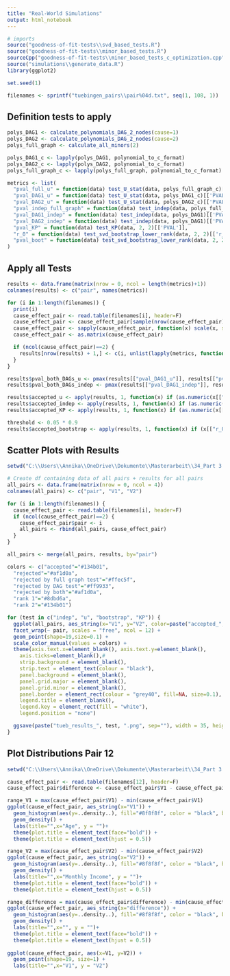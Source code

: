 ```yaml
---
title: "Real-World Simulations"
output: html_notebook
---
```


```r
# imports
source("goodness-of-fit-tests\\svd_based_tests.R")
source("goodness-of-fit-tests\\minor_based_tests.R")
sourceCpp("goodness-of-fit-tests\\minor_based_tests_c_optimization.cpp")
source("simulations\\generate_data.R")
library(ggplot2)

set.seed(1)

filenames <- sprintf("tuebingen_pairs\\pair%04d.txt", seq(1, 108, 1))
```

## Definition tests to apply
```r
polys_DAG1 <- calculate_polynomials_DAG_2_nodes(cause=1)
polys_DAG2 <- calculate_polynomials_DAG_2_nodes(cause=2)
polys_full_graph <- calculate_all_minors(2)

polys_DAG1_c <- lapply(polys_DAG1, polynomial_to_c_format)
polys_DAG2_c <- lapply(polys_DAG2, polynomial_to_c_format)
polys_full_graph_c <- lapply(polys_full_graph, polynomial_to_c_format)

metrics <- list(
  "pval_full_u" = function(data) test_U_stat(data, polys_full_graph_c)[['PVAL']], 
  "pval_DAG1_u" = function(data) test_U_stat(data, polys_DAG1_c)[['PVAL']], 
  "pval_DAG2_u" = function(data) test_U_stat(data, polys_DAG2_c)[['PVAL']],
  "pval_indep_full_graph" = function(data) test_indep(data, polys_full_graph)[['PVAL']],
  "pval_DAG1_indep" = function(data) test_indep(data, polys_DAG1)[['PVAL']], 
  "pval_DAG2_indep" = function(data) test_indep(data, polys_DAG1)[['PVAL']],
  "pval_KP" = function(data) test_KP(data, 2, 2)[['PVAL']],
  "r_0" = function(data) test_svd_bootstrap_lower_rank(data, 2, 2)[['r_0']],
  "pval_boot" = function(data) test_svd_bootstrap_lower_rank(data, 2, 2)[['PVAL']]
)
```

## Apply all Tests
```r
results <- data.frame(matrix(nrow = 0, ncol = length(metrics)+1))
colnames(results) <- c("pair", names(metrics))

for (i in 1:length(filenames)) {
  print(i)
  cause_effect_pair <- read.table(filenames[i], header=F)
  cause_effect_pair <- cause_effect_pair[sample(nrow(cause_effect_pair)),]
  cause_effect_pair <- sapply(cause_effect_pair, function(x) scale(x, scale=TRUE))
  cause_effect_pair <- as.matrix(cause_effect_pair)

  if (ncol(cause_effect_pair)==2) {
    results[nrow(results) + 1,] <- c(i, unlist(lapply(metrics, function(metric) metric(cause_effect_pair))))
  }
}
```


```r
results$pval_both_DAGs_u <- pmax(results[["pval_DAG1_u"]], results[["pval_DAG2_u"]])
results$pval_both_DAGs_indep <- pmax(results[["pval_DAG1_indep"]], results[["pval_DAG2_indep"]])

results$accepted_u <- apply(results, 1, function(x) if (as.numeric(x[["pval_full_u"]])<=0.05 && as.numeric(x[["pval_both_DAGs_u"]])<=0.05) "rejected by both" else if(as.numeric(x[["pval_full_u"]])<=0.05) "rejected by full graph test" else if(as.numeric(x[["pval_both_DAGs_u"]])<=0.05) "rejected by DAG test" else "accepted")
results$accepted_indep <- apply(results, 1, function(x) if (as.numeric(x[["pval_indep_full_graph"]])<=0.05 && as.numeric(x[["pval_both_DAGs_indep"]])<=0.05) "rejected by both" else if(as.numeric(x[["pval_indep_full_graph"]])<=0.05) "rejected by full graph test" else if(as.numeric(x[["pval_both_DAGs_indep"]])<=0.05) "rejected by DAG test" else "accepted")
results$accepted_KP <- apply(results, 1, function(x) if (as.numeric(x[["pval_KP"]]) <= 0.05) "rejected" else "accepted")

threshold <- 0.05 * 0.9
results$accepted_bootstrap <- apply(results, 1, function(x) if (x[["r_0"]] == 1 && as.numeric(x[["pval_boot"]]) > threshold) "rank 1" else if (x[["r_0"]] == 2 && as.numeric(x[["pval_boot"]]) > threshold) "rank 2" else "rejected")
```

## Scatter Plots with Results
```r
setwd("C:\\Users\\Annika\\OneDrive\\Dokumente\\Masterarbeit\\34_Part 3 Code own repo")

# Create df containing data of all pairs + results for all pairs
all_pairs <- data.frame(matrix(nrow = 0, ncol = 4))
colnames(all_pairs) <- c("pair", "V1", "V2")

for (i in 1:length(filenames)) {
  cause_effect_pair <- read.table(filenames[i], header=F)
  if (ncol(cause_effect_pair)==2) {
    cause_effect_pair$pair <- i
    all_pairs <- rbind(all_pairs, cause_effect_pair)
  }
}

all_pairs <- merge(all_pairs, results, by="pair")
```

```r
colors <- c("accepted"="#134b01", 
  "rejected"="#af1d0a", 
  "rejected by full graph test"="#ffec5f", 
  "rejected by DAG test"="#ff9933", 
  "rejected by both"="#af1d0a", 
  "rank 1"="#8dbd6a", 
  "rank 2"="#134b01")

for (test in c("indep", "u", "bootstrap", "KP")) {
  ggplot(all_pairs, aes_string(x="V1", y="V2", color=paste("accepted_", test, sep=""))) +
  facet_wrap(~ pair, scales = "free", ncol = 12) +
  geom_point(shape=19,size=0.1) +
  scale_color_manual(values = colors) +
  theme(axis.text.x=element_blank(), axis.text.y=element_blank(), 
    axis.ticks=element_blank(),# 
    strip.background = element_blank(),
    strip.text = element_text(colour = "black"),
    panel.background = element_blank(),
    panel.grid.major = element_blank(),
    panel.grid.minor = element_blank(),
    panel.border = element_rect(colour = "grey40", fill=NA, size=0.1),
    legend.title = element_blank(),
    legend.key = element_rect(fill = "white"),
    legend.position = "none")

  ggsave(paste("tueb_results_", test, ".png", sep=""), width = 35, height = 31, units = "cm")
}
```

## Plot Distributions Pair 12
```r
setwd("C:\\Users\\Annika\\OneDrive\\Dokumente\\Masterarbeit\\34_Part 3 Code own repo")

cause_effect_pair <- read.table(filenames[12], header=F)
cause_effect_pair$difference <- cause_effect_pair$V1 - cause_effect_pair$V2

range_V1 = max(cause_effect_pair$V1) - min(cause_effect_pair$V1)
ggplot(cause_effect_pair, aes_string(x="V1")) +
  geom_histogram(aes(y=..density..), fill="#8f8f8f", color = "black", binwidth = range_V1/75,size=0.1) +
  geom_density() +
  labs(title="",x="Age", y = "")+
  theme(plot.title = element_text(face="bold")) + 
  theme(plot.title = element_text(hjust = 0.5))

range_V2 = max(cause_effect_pair$V2) - min(cause_effect_pair$V2)
ggplot(cause_effect_pair, aes_string(x="V2")) +
  geom_histogram(aes(y=..density..), fill="#8f8f8f", color = "black", binwidth = range_V2/50 ,size=0.1)  + 
  geom_density() +
  labs(title="",x="Monthly Income", y = "")+
  theme(plot.title = element_text(face="bold")) + 
  theme(plot.title = element_text(hjust = 0.5))

range_difference = max(cause_effect_pair$difference) - min(cause_effect_pair$difference)
ggplot(cause_effect_pair, aes_string(x="difference")) +
  geom_histogram(aes(y=..density..), fill="#8f8f8f", color = "black", binwidth = range_difference/50 ,size=0.1)  + 
  geom_density() +
  labs(title="",x="", y = "")+
  theme(plot.title = element_text(face="bold")) + 
  theme(plot.title = element_text(hjust = 0.5))
    
ggplot(cause_effect_pair, aes(x=V1, y=V2)) +
  geom_point(shape=19, size=1) +
  labs(title="",x="V1", y = "V2")
```